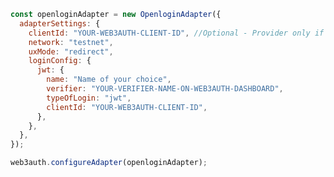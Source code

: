 ```js
const openloginAdapter = new OpenloginAdapter({
  adapterSettings: {
    clientId: "YOUR-WEB3AUTH-CLIENT-ID", //Optional - Provider only if you haven't provided it in the Web3Auth Instantiation Code
    network: "testnet",
    uxMode: "redirect",
    loginConfig: {
      jwt: {
        name: "Name of your choice",
        verifier: "YOUR-VERIFIER-NAME-ON-WEB3AUTH-DASHBOARD",
        typeOfLogin: "jwt",
        clientId: "YOUR-WEB3AUTH-CLIENT-ID",
      },
    },
  },
});

web3auth.configureAdapter(openloginAdapter);
```
